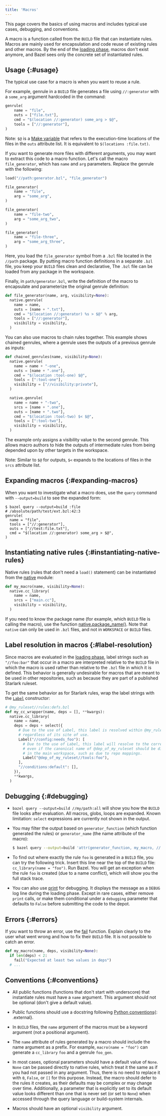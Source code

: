 ```yaml
---
title: 'Macros'
---
```


This page covers the basics of using macros and includes typical use cases,
debugging, and conventions.

A macro is a function called from the `BUILD` file that can instantiate rules.
Macros are mainly used for encapsulation and code reuse of existing rules
and other macros. By the end of the
[loading phase](/versions/6.0.0/extending/concepts#evaluation-model), macros don't exist anymore,
and Bazel sees only the concrete set of instantiated rules.

## Usage {:#usage}

The typical use case for a macro is when you want to reuse a rule.

For example, genrule in a `BUILD` file generates a file using
`//:generator` with a `some_arg` argument hardcoded in the command:

```python
genrule(
    name = "file",
    outs = ["file.txt"],
    cmd = "$(location //:generator) some_arg > $@",
    tools = ["//:generator"],
)
```

Note: `$@` is a [Make variable](/versions/6.0.0/reference/be/make-variables#predefined_genrule_variables)
that refers to the execution-time locations of the files in the `outs` attribute list.
It is equivalent to `$(locations :file.txt)`.

If you want to generate more files with different arguments, you may want to
extract this code to a macro function. Let's call the macro `file_generator`, which
has `name` and `arg` parameters. Replace the genrule with the following:

```python
load("//path:generator.bzl", "file_generator")

file_generator(
    name = "file",
    arg = "some_arg",
)

file_generator(
    name = "file-two",
    arg = "some_arg_two",
)

file_generator(
    name = "file-three",
    arg = "some_arg_three",
)
```

Here, you load the `file_generator` symbol from a `.bzl` file located
in the `//path` package. By putting macro function definitions in a separate
`.bzl` file, you keep your `BUILD` files clean and declarative, The `.bzl`
file can be loaded from any package in the workspace.

Finally, in `path/generator.bzl`, write the definition of the macro to
encapsulate and parameterize the original genrule definition:

```python
def file_generator(name, arg, visibility=None):
  native.genrule(
    name = name,
    outs = [name + ".txt"],
    cmd = "$(location //:generator) %s > $@" % arg,
    tools = ["//:generator"],
    visibility = visibility,
  )
```

You can also use macros to chain rules together. This example shows chained
genrules, where a genrule uses the outputs of a previous genrule as inputs:

```python
def chained_genrules(name, visibility=None):
  native.genrule(
    name = name + "-one",
    outs = [name + ".one"],
    cmd = "$(location :tool-one) $@",
    tools = [":tool-one"],
    visibility = ["//visibility:private"],
  )

  native.genrule(
    name = name + "-two",
    srcs = [name + ".one"],
    outs = [name + ".two"],
    cmd = "$(location :tool-two) $< $@",
    tools = [":tool-two"],
    visibility = visibility,
  )
```

The example only assigns a visibility value to the second genrule. This allows
macro authors to hide the outputs of intermediate rules from being depended upon
by other targets in the workspace.

Note: Similar to `$@` for outputs, `$<` expands to the locations of files in
the `srcs` attribute list.

## Expanding macros {:#expanding-macros}

When you want to investigate what a macro does, use the `query` command with
`--output=build` to see the expanded form:

```
$ bazel query --output=build :file
# /absolute/path/test/ext.bzl:42:3
genrule(
  name = "file",
  tools = ["//:generator"],
  outs = ["//test:file.txt"],
  cmd = "$(location //:generator) some_arg > $@",
)
```

## Instantiating native rules {:#instantiating-native-rules}

Native rules (rules that don't need a `load()` statement) can be
instantiated from the [native](/versions/6.0.0/rules/lib/native) module:

```python
def my_macro(name, visibility=None):
  native.cc_library(
    name = name,
    srcs = ["main.cc"],
    visibility = visibility,
  )
```

If you need to know the package name (for example, which `BUILD` file is calling the
macro), use the function [native.package_name()](/versions/6.0.0/rules/lib/native#package_name).
Note that `native` can only be used in `.bzl` files, and not in `WORKSPACE` or
`BUILD` files.

## Label resolution in macros {:#label-resolution}

Since macros are evaluated in the [loading phase](concepts.md#evaluation-model),
label strings such as `"//foo:bar"` that occur in a macro are interpreted
relative to the `BUILD` file in which the macro is used rather than relative to
the `.bzl` file in which it is defined. This behavior is generally undesirable
for macros that are meant to be used in other repositories, such as because they
are part of a published Starlark ruleset.

To get the same behavior as for Starlark rules, wrap the label strings with the
[`Label`](/versions/6.0.0/rules/lib/Label#Label) constructor:

```python
# @my_ruleset//rules:defs.bzl
def my_cc_wrapper(name, deps = [], **kwargs):
  native.cc_library(
    name = name,
    deps = deps + select({
      # Due to the use of Label, this label is resolved within @my_ruleset,
      # regardless of its site of use.
      Label("//config:needs_foo"): [
        # Due to the use of Label, this label will resolve to the correct target
        # even if the canonical name of @dep_of_my_ruleset should be different
        # in the main workspace, such as due to repo mappings.
        Label("@dep_of_my_ruleset//tools:foo"),
      ],
      "//conditions:default": [],
    }),
    **kwargs,
  )
```

## Debugging {:#debugging}

*   `bazel query --output=build //my/path:all` will show you how the `BUILD` file
    looks after evaluation. All macros, globs, loops are expanded. Known
    limitation: `select` expressions are currently not shown in the output.

*   You may filter the output based on `generator_function` (which function
    generated the rules) or `generator_name` (the name attribute of the macro):
    ```bash
    $ bazel query --output=build 'attr(generator_function, my_macro, //my/path:all)'
    ```

*   To find out where exactly the rule `foo` is generated in a `BUILD` file, you
    can try the following trick. Insert this line near the top of the `BUILD`
    file: `cc_library(name = "foo")`. Run Bazel. You will get an exception when
    the rule `foo` is created (due to a name conflict), which will show you the
    full stack trace.

*   You can also use [print](/versions/6.0.0/rules/lib/globals#print) for debugging. It displays
    the message as a `DEBUG` log line during the loading phase. Except in rare
    cases, either remove `print` calls, or make them conditional under a
    `debugging` parameter that defaults to `False` before submitting the code to
    the depot.

## Errors {:#errors}

If you want to throw an error, use the [fail](/versions/6.0.0/rules/lib/globals#fail) function.
Explain clearly to the user what went wrong and how to fix their `BUILD` file.
It is not possible to catch an error.

```python
def my_macro(name, deps, visibility=None):
  if len(deps) < 2:
    fail("Expected at least two values in deps")
  # ...
```

## Conventions {:#conventions}

*   All public functions (functions that don't start with underscore) that
    instantiate rules must have a `name` argument. This argument should not be
    optional (don't give a default value).

*   Public functions should use a docstring following [Python
    conventions](https://www.python.org/dev/peps/pep-0257/#one-line-docstrings){: .external}.

*   In `BUILD` files, the `name` argument of the macros must be a keyword
    argument (not a positional argument).

*   The `name` attribute of rules generated by a macro should include the name
    argument as a prefix. For example, `macro(name = "foo")` can generate a
    `cc_library` `foo` and a genrule `foo_gen`.

*   In most cases, optional parameters should have a default value of `None`.
    `None` can be passed directly to native rules, which treat it the same as if
    you had not passed in any argument. Thus, there is no need to replace it
    with `0`, `False`, or `[]` for this purpose. Instead, the macro should defer
    to the rules it creates, as their defaults may be complex or may change over
    time. Additionally, a parameter that is explicitly set to its default value
    looks different than one that is never set (or set to `None`) when accessed
    through the query language or build-system internals.

*   Macros should have an optional `visibility` argument.
